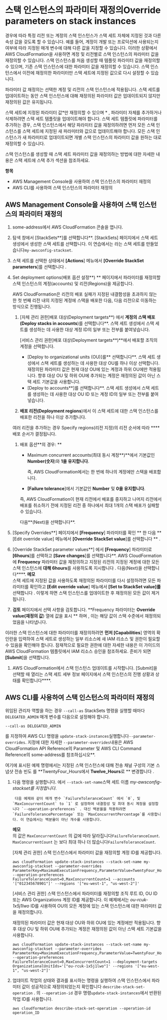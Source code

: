 # 스택 인스턴스의 파라미터 재정의Override parameters on stack instances

경우에 따라 특정 리전 또는 계정의 스택 인스턴스가 스택 세트 자체에 지정된 것과 다른 속성 값을 갖도록 할 수 있습니다. 예를 들어, 계정이 개발 또는 프로덕션에 사용되는지 여부에 따라 지정된 매개 변수에 대해 다른 값을 지정할 수 있습니다. 이러한 상황에서 AWS CloudFormation을 사용하면 계정 및 리전별로 스택 인스턴스의 파라미터 값을 재정의할 수 있습니다. 스택 인스턴스를 처음 생성할 때 템플릿 파라미터 값을 재정의할 수 있으며, 기존 스택 인스턴스에 대한 파라미터 값을 재정의할 수 있습니다. 스택 인스턴스에서 이전에 재정의한 파라미터만 스택 세트에 지정된 값으로 다시 설정할 수 있습니다.

파라미터 값 재정의는 선택한 계정 및 리전의 스택 인스턴스에 적용됩니다. 스택 세트를 업데이트하는 동안 스택 인스턴스에 대해 재정의된 파라미터 값은 업데이트되지 않지만 재정의된 값은 유지됩니다.

스택 세트에 지정된 파라미터 값*만 재정의할 수 있으며 * , 파라미터 자체를 추가하거나 삭제하려면 스택 세트 템플릿을 업데이트해야 합니다. 스택 세트 템플릿에 파라미터를 추가하는 경우, 스택 인스턴스에서 해당 파라미터 값을 재정의하려면 먼저 모든 스택 인스턴스를 스택 세트에 지정된 새 파라미터와 값으로 업데이트해야 합니다. 모든 스택 인스턴스가 새 파라미터로 업데이트되면 개별 스택 인스턴스의 파라미터 값을 원하는 대로 재정의할 수 있습니다.

스택 인스턴스를 생성할 때 스택 세트 파라미터 값을 재정의하는 방법에 대한 자세한 내용은 스택 세트에 스택 추가 섹션을 참조하세요.

**항목**

- AWS Management Console을 사용하여 스택 인스턴스의 파라미터 재정의
- AWS CLI를 사용하여 스택 인스턴스의 파라미터 재정의

## AWS Management Console을 사용하여 스택 인스턴스의 파라미터 재정의

1. some-address에서 AWS CloudFormation 콘솔을 엽니다.

1. 탐색 창에서 [StackSets**]를 선택합니다\*\*. [StackSets] 페이지에서 스택 세트 생성에서 생성한 스택 세트를 선택합니다. 이 연습에서는 라는 스택 세트를 만들었습니다`my-awsconfig-stackset`.

1. 스택 세트를 선택한 상태에서 **[Actions**] 메뉴에서 **[Override StackSet parameters**]를 선택합니다 .

1. Set deployment options(배포 옵션 설정**) ** 페이지에서 파라미터를 재정의할 스택 인스턴스의 계정(accounts) 및 리전(Regions)을 제공합니다.

   AWS CloudFormation은 리전의 배포 실패가 지정된 내결함성을 초과하지 않는 한 첫 번째 리전 내의 지정된 계정에 스택을 배포한 다음, 다음 리전으로 이동하는 방식으로 진행됩니다.

   1. [자체 관리 권한]배포 대상(Deployment targets**) 에서 **계정의 스택 배포(Deploy stacks in accounts**)를 선택합니다**. 스택 세트 생성에서 스택 세트를 생성하는 데 사용한 대상 계정 ID의 일부 또는 전부를 붙여넣습니다.

      [서비스 관리 권한]배포 대상(Deployment targets**)**에서 배포할 조직의 계정을 선택합니다.

      - [Deploy to organizational units (OU)]를** 선택합니다**. 스택 세트 생성에서 스택 세트를 생성하는 데 사용한 대상 OU를 하나 이상 선택합니다. 재정의된 파라미터 값은 현재 대상 OU에 있는 계정과 하위 OU에만 적용됩니다. 향후 대상 OU 및 하위 OU에 추가되는 계정은 재정의된 값이 아닌 스택 세트 기본값을 사용합니다.
      - [Deploy to accounts**]를 선택합니다\*\*. 스택 세트 생성에서 스택 세트를 생성하는 데 사용한 대상 OU ID 또는 계정 ID의 일부 또는 전부를 붙여넣습니다.

   1. **배포 리전(Deployment regions**)에서 이 스택 세트에 대한 스택 인스턴스를 배포한 리전을 하나 이상 추가합니다.

   여러 리전을 추가하는 경우 Specify regions(리전 지정)의 리전 순서에 따라 \*\*\*\* 배포 순서가 결정됩니다.

   1. 배포 옵션**의 경우: **

      - Maximum concurrent accounts(최대 동시 계정**)**에서 기본값인 **Number(숫자**)와 **1을 유지합니다**.

        즉, AWS CloudFormation에서는 한 번에 하나의 계정에만 스택을 배포합니다.

      - **[Failure tolerance**]에서 기본값인 **Number** 및 **0을 유지합니다**.

      즉, AWS CloudFormation이 현재 리전에서 배포를 중지하고 나머지 리전에서 배포를 취소하기 전에 지정된 리전 중 하나에서 최대 1개의 스택 배포가 실패할 수 있습니다.

      다음**(Next)을 선택합니다**.

1. [Specify Overrides**] 페이지에서 **[Frequency**] 파라미터를 확인 ** 한 다음 **[Edit override value] 메뉴에서 **[Override StackSet value**]를 선택합니다 \*\* .

1. [Override StackSet parameter values**] 에서 **[Frequency**] 파라미터로 **[6hours**]를 선택하고 **[Save changes**]를 선택합니다**. AWS CloudFormation 에 **Frequency** 파라미터 값을 재정의하고 지정된 리전의 지정된 계정에 대한 모든 스택 인스턴스에 **대해 6hours**를 사용하도록 지시합니다 . 다음(Next)을 선택합니다\*\***.
   **메모**  
   스택 세트에 지정된 값을 사용하도록 재정의된 파라미터를 다시 설정하려면 모든 파라미터를 확인하고 **[Edit override value**] 메뉴에서 **[Set to StackSet value]를** 선택합니다 . 이렇게 하면 스택 인스턴스를 업데이트한 후 재정의된 모든 값이 제거됩니다.

1. **검토** 페이지에서 선택 사항을 검토합니다. **Frequency 파라미터는 **Override value(재정의 값**) 열에 값을 표시 ** 하며 , 이는 해당 값이 스택 수준에서 재정의되었음을 나타냅니다.

이러한 스택 인스턴스에 대한 파라미터를 재정의하려면 **먼저 [Capabilities**] 영역의 확인란을 입력하여 스택 세트로 생성하는 일부 리소스에 새 IAM 리소스 및 권한이 필요할 수 있음을 확인해야 합니다. 잠재적으로 필요한 권한에 대한 자세한 내용은 이 가이드의 AWS CloudFormation 템플릿에서 IAM 리소스 승인을 참조하세요. 준비가 되면 **[Submit**]을 선택합니다.

1. AWS CloudFormation에서 스택 인스턴스 업데이트를 시작합니다. [Submit]을 선택할 때 열리는 스택 세트 세부 정보 페이지에서 스택 인스턴스의 진행 상황과 상태를 확인합니다\*\*\*\*.

## AWS CLI를 사용하여 스택 인스턴스의 파라미터 재정의

위임된 관리자 역할을 하는 경우 `--call-as` StackSets 명령을 실행할 때마다`DELEGATED_ADMIN` 매개 변수를 다음으로 설정해야 합니다.

```
--call-as DELEGATED_ADMIN
```

를 지정하여 AWS CLI 명령을 `update-stack-instances`실행합니다`--parameter-overrides`. 지정에 대한 자세한 `--parameter-overrides`내용은 AWS CloudFormation API Reference의 Parameter 및 AWS CLI Command Reference의 some-address를 참조하십시오\*\*.

여기에 표시된 예제 명령에서는 지정된 스택 인스턴스에 대해 전송 채널 구성의 기본 스냅샷 전송 빈도 를 **TwentyFour_Hours에서 **Twelve_Hours**로 ** 변경합니다 .

1.  다음 명령을 실행합니다. 에서 `--stack-set-name`스택 세트 이름 _my-awsconfig-stackset를 지정합니다_.

         다음 예제와 같이 매개 변수 `FailureToleranceCount` 에서 `0`, 및 `MaxConcurrentCount` to `1` 로 설정하여 내결함성 및 최대 동시 계정을 설정합니다 `--operation-preferences` . 대신 백분율을 적용하려면 `FailureTolerancePercentage` 또는 `MaxConcurrentPercentage`를 사용합니다. 이 연습에서는 백분율이 아닌 개수를 사용합니다.

    **메모**  
    의 값은 `MaxConcurrentCount` 의 값에 따라 달라집니다`FailureToleranceCount`. `MaxConcurrentCount` 는 보다 최대 하나 더 많습니다`FailureToleranceCount`.

    [자체 관리 권한] 스택 인스턴스에서 파라미터 값을 재정의할 계정 ID를 제공합니다.

    ```
    aws cloudformation update-stack-instances --stack-set-name my-awsconfig-stackset --parameter-overrides ParameterKey=MaximumExecutionFrequency,ParameterValue=TwentyFour_Hours\\,Twelve_Hours --operation-preferences FailureToleranceCount=0,MaxConcurrentCount=1 --accounts '["012345678901"]' --regions '["eu-west-1", "us-west-2"]'
    ```

    [서비스 관리 권한] 스택 인스턴스에서 파라미터를 재정의할 조직 루트 ID, OU ID 또는 AWS Organizations 계정 ID를 제공합니다. 이 예제에서는 _ou-rcuk-1x5j1lwo_ ID를 사용하여 OU의 모든 계정에 있는 스택 인스턴스에 대한 파라미터 값을 재정의합니다.

    재정의된 파라미터 값은 현재 대상 OU와 하위 OU에 있는 계정에만 적용됩니다. 향후 대상 OU 및 하위 OU에 추가되는 계정은 재정의된 값이 아닌 스택 세트 기본값을 사용합니다.

    ```
    aws cloudformation update-stack-instances --stack-set-name my-awsconfig-stackset --parameter-overrides ParameterKey=MaximumExecutionFrequency,ParameterValue=TwentyFour_Hours\\,Twelve_Hours --operation-preferences FailureToleranceCount=0,MaxConcurrentCount=1 --deployment-targets OrganizationalUnitIds='["ou-rcuk-1x5j1lwo"]' --regions '["eu-west-1", "us-west-2"]'
    ```

1.  업데이트 작업의 상태와 결과를 표시하는 명령을 실행하여 스택 인스턴스에서 파라미터 값이 성공적으로 재정의되었는지 확인합니다 `describe-stack-set-operation` . 의 `--operation-id` 경우 명령`update-stack-instances`에서 반환된 작업 ID를 사용합니다.

    ```
    aws cloudformation describe-stack-set-operation --operation-id operation_ID
    ```
